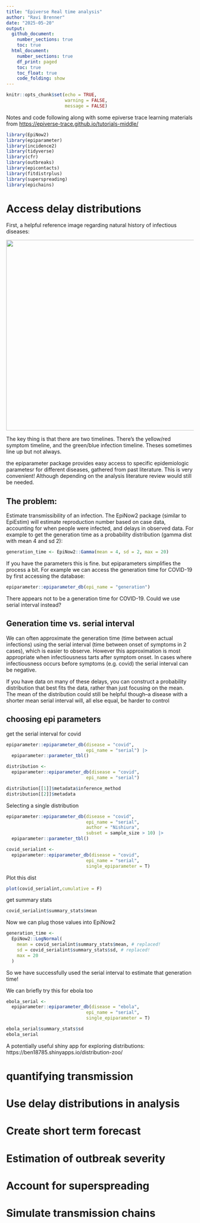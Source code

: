 ```yaml
---
title: "Epiverse Real time analysis"
author: "Ravi Brenner"
date: "2025-05-20"
output:
  github_document:
    number_sections: true
    toc: true
  html_document: 
    number_sections: true
    df_print: paged
    toc: true
    toc_float: true
    code_folding: show
---
```


```r
knitr::opts_chunk$set(echo = TRUE,
                      warning = FALSE,
                      message = FALSE)
```

Notes and code following along with some epiverse trace learning materials from <https://epiverse-trace.github.io/tutorials-middle/>

```r
library(EpiNow2)
library(epiparameter)
library(incidence2)
library(tidyverse)
library(cfr)
library(outbreaks)
library(epicontacts)
library(fitdistrplus)
library(superspreading)
library(epichains)
```

# Access delay distributions

First, a helpful reference image regarding natural history of infectious diseases:

![](time-periods.jpg){width="510"}

The key thing is that there are two timelines. There's the yellow/red symptom timeline, and the green/blue infection timeline. Theses sometimes line up but not always.

the epiparameter package provides easy access to specific epidemiologic parametesr for different diseases, gathered from past literature. This is very convenient! Although depending on the analysis literature review would still be needed.

## The problem:

Estimate transmissibility of an infection. The EpiNow2 package (similar to EpiEstim) will estimate reproduction number based on case data, accounting for when people were infected, and delays in observed data. For example to get the generation time as a probability distribution (gamma dist with mean 4 and sd 2):
```r
generation_time <- EpiNow2::Gamma(mean = 4, sd = 2, max = 20)
```

If you have the parameters this is fine. but epiparameters simplifies the process a bit. For example we can access the generation time for COVID-19 by first accessing the database:

```r
epiparameter::epiparameter_db(epi_name = "generation")
```

There appears not to be a generation time for COVID-19. Could we use serial interval instead?

## Generation time vs. serial interval

We can often approximate the generation time (time between actual infections) using the serial interval (time between onset of symptoms in 2 cases), which is easier to observe. However this approximation is most appropriate when infectiousness tarts after symptom onset. In cases where infectiousness occurs before symptoms (e.g. covid) the serial interval can be negative.

If you have data on many of these delays, you can construct a probability distribution that best fits the data, rather than just focusing on the mean. The mean of the distribution could still be helpful though--a disease with a shorter mean serial interval will, all else equal, be harder to control

## choosing epi parameters

get the serial interval for covid
```r
epiparameter::epiparameter_db(disease = "covid",
                              epi_name = "serial") |>
  epiparameter::parameter_tbl()

distribution <- 
  epiparameter::epiparameter_db(disease = "covid",
                              epi_name = "serial")

distribution[[1]]$metadata$inference_method
distribution[[2]]$metadata
```

Selecting a single distribution
```r
epiparameter::epiparameter_db(disease = "covid",
                              epi_name = "serial",
                              author = "Nishiura",
                              subset = sample_size > 10) |>
  epiparameter::parameter_tbl()

covid_serialint <- 
  epiparameter::epiparameter_db(disease = "covid",
                              epi_name = "serial",
                              single_epiparameter = T) 
```

Plot this dist
```r
plot(covid_serialint,cumulative = F)
```

get summary stats
```r
covid_serialint$summary_stats$mean
```

Now we can plug those values into EpiNow2
```r
generation_time <- 
  EpiNow2::LogNormal(
    mean = covid_serialint$summary_stats$mean, # replaced!
    sd = covid_serialint$summary_stats$sd, # replaced!
    max = 20
  )
```

So we have successfully used the serial interval to estimate that generation time!

We can briefly try this for ebola too
```r
ebola_serial <- 
  epiparameter::epiparameter_db(disease = "ebola",
                              epi_name = "serial",
                              single_epiparameter = T) 

ebola_serial$summary_stats$sd
ebola_serial
```

A potentially useful shiny app for exploring distributions: https://ben18785.shinyapps.io/distribution-zoo/



# quantifying transmission

# Use delay distributions in analysis

# Create short term forecast

# Estimation of outbreak severity

# Account for superspreading

# Simulate transmission chains
